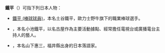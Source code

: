 '''鐵平'''（{{lang-ja|鉄平}}）可指下列日本人物：
* [[鐵平_(棒球球員)|鐵平 (棒球球員)]]，本名土谷鐵平，歐力士野牛旗下的職業棒球選手。
* {{link-ja|鐵平 (藝人)|鉄平 (タレント)}}，本名小池鐵平，以名古屋作為主要活動據點、經常擔任電視台或廣播電台主持人的藝人。
* {{link-ja|林家鐵平|林家鉄平}}，本名山下惠三，福井縣出身的日本落語家。

{{disambig|cat=二字人名消歧義}}